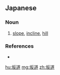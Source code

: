 ==Japanese==
{{ja-kanjitab|さか|みち|yomi=k}}

===Noun===
{{ja-noun|さかみち}}

# [[slope]], [[incline]], [[hill]] {{gloss|path or road on a hill}}
#: {{ja-usex|集落 自体 は 駅 から 徒歩 ２０〜３０ 分 ほど 坂道 を 登れば 姿 を 現す。|しゅうらく じたい は えき から とほ にじゅう〜さんじゅう ぷん ほど さかみち を のぼれば すがた を あらわす。|From the station, if you climb the slope you can make out the village after about 20 or 30 minutes.}}

===References===
* {{R:Shogakukan}}

[[hu:坂道]]
[[mg:坂道]]
[[zh:坂道]]
